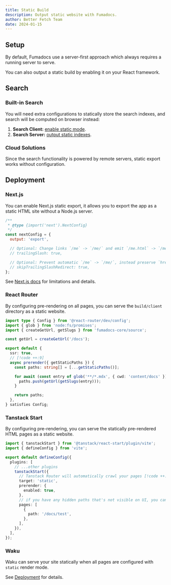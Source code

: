 ```yaml
---
title: Static Build
description: Output static website with Fumadocs.
author: Better Fetch Team
date: 2024-01-15
---
```


## Setup

By default, Fumadocs use a server-first approach which always requires a running server to serve.

You can also output a static build by enabling it on your React framework.

## Search

### Built-in Search

You will need extra configurations to statically store the search indexes, and search will be computed on browser instead:

1. **Search Client:** [enable static mode](/docs/ui/search/orama#static).
2. **Search Server:** [output static indexes](/docs/headless/search/orama#static-export).

### Cloud Solutions

Since the search functionality is powered by remote servers, static export works without configuration.

## Deployment

### Next.js

You can enable Next.js static export, it allows you to export the app as a static HTML site without a Node.js server.

```js title="next.config.mjs"
/**
 * @type {import('next').NextConfig}
 */
const nextConfig = {
  output: 'export',

  // Optional: Change links `/me` -> `/me/` and emit `/me.html` -> `/me/index.html`
  // trailingSlash: true,

  // Optional: Prevent automatic `/me` -> `/me/`, instead preserve `href`
  // skipTrailingSlashRedirect: true,
};
```

See [Next.js docs](https://nextjs.org/docs/app/guides/static-exports) for limitations and details.

### React Router

By configuring pre-rendering on all pages, you can serve the `build/client` directory as a static website.

```ts title="react-router.config.ts"
import type { Config } from '@react-router/dev/config';
import { glob } from 'node:fs/promises';
import { createGetUrl, getSlugs } from 'fumadocs-core/source';

const getUrl = createGetUrl('/docs');

export default {
  ssr: true,
  // [!code ++:9]
  async prerender({ getStaticPaths }) {
    const paths: string[] = [...getStaticPaths()];

    for await (const entry of glob('**/*.mdx', { cwd: 'content/docs' })) {
      paths.push(getUrl(getSlugs(entry)));
    }

    return paths;
  },
} satisfies Config;
```

### Tanstack Start

By configuring pre-rendering, you can serve the statically pre-rendered HTML pages as a static website.

```ts title="vite.config.ts"
import { tanstackStart } from '@tanstack/react-start/plugin/vite';
import { defineConfig } from 'vite';

export default defineConfig({
  plugins: [
    // ...other plugins
    tanstackStart({
      // Tanstack Router will automatically crawl your pages [!code ++:4]
      target: 'static',
      prerender: {
        enabled: true,
      },
      // if you have any hidden paths that's not visible on UI, you can add them explicitly. [!code highlight:5]
      pages: [
        {
          path: '/docs/test',
        },
      ],
    }),
  ],
});
```

### Waku

Waku can serve your site statically when all pages are configured with `static` render mode.

See [Deployment](https://waku.gg/#deployment) for details.